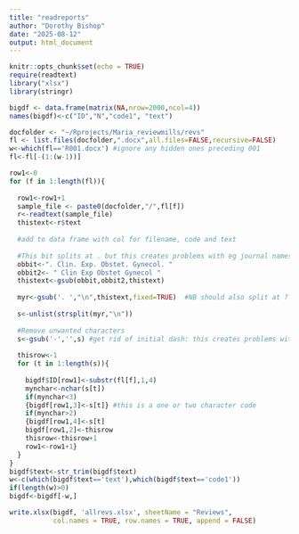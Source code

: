 ```yaml
---
title: "readreports"
author: "Dorothy Bishop"
date: "2025-08-12"
output: html_document
---
```


```r
knitr::opts_chunk$set(echo = TRUE)
require(readtext)
library("xlsx")
library(stringr)

```


```r
bigdf <- data.frame(matrix(NA,nrow=2000,ncol=4))
names(bigdf)<-c("ID","N","code1", "text")
```


```r

docfolder <- "~/Rprojects/Maria_reviewmills/revs"
fl <- list.files(docfolder,".docx",all.files=FALSE,recursive=FALSE)
w<-which(fl=='R001.docx') #ignore any hidden ones preceding 001
fl<-fl[-(1:(w-1))]

row1<-0
for (f in 1:length(fl)){
  
  row1<-row1+1
  sample_file <- paste0(docfolder,"/",fl[f])
  r<-readtext(sample_file)
  thistext<-r$text
  
  #add to data frame with col for filename, code and text
  
  #This bit splits at . but this creates problems with eg journal names. Main case of this is one journal so we first look for that
  obbit<-". Clin. Exp. Obstet. Gynecol. "
  obbit2<- " Clin Exp Obstet Gynecol "
  thistext<-gsub(obbit,obbit2,thistext)
 
  myr<-gsub('. ',"\n",thistext,fixed=TRUE)  #NB should also split at ? if doing this again
  
  s<-unlist(strsplit(myr,"\n"))
 
  #Remove unwanted characters
  s<-gsub('-','',s) #get rid of initial dash: this creates problems with excel
  
  thisrow<-1
  for (t in 1:length(s)){
    
    bigdf$ID[row1]<-substr(fl[f],1,4)
    mynchar<-nchar(s[t])
    if(mynchar<3)
    {bigdf[row1,3]<-s[t]} #this is a one or two character code
    if(mynchar>2)
    {bigdf[row1,4]<-s[t]
    bigdf[row1,2]<-thisrow
    thisrow<-thisrow+1
    row1<-row1+1}
  }
}
bigdf$text<-str_trim(bigdf$text)
w<-c(which(bigdf$text=='text'),which(bigdf$text=='code1'))
if(length(w)>0)
bigdf<-bigdf[-w,]

write.xlsx(bigdf, 'allrevs.xlsx', sheetName = "Reviews", 
           col.names = TRUE, row.names = TRUE, append = FALSE)
```






